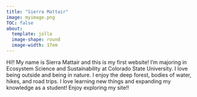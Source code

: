 ```yaml
---
title: "Sierra Mattair"
image: myimage.png
TOC: false
about:
  template: jolla
  image-shape: round
  image-width: 17em
---
```

Hi!! My name is Sierra Mattair and this is my first website! I'm majoring in Ecosystem Science and Sustainability at Colorado State University. I love being outside and being in nature. I enjoy the deep forest, bodies of water, hikes, and road trips. I love learning new things and expanding my knowledge as a student! Enjoy exploring my site!!




